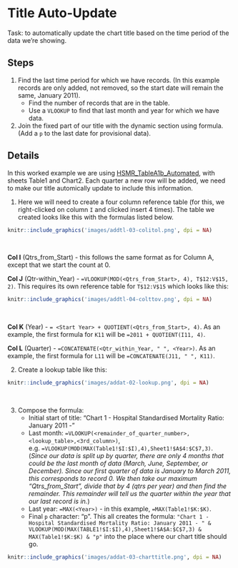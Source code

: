 # Title Auto-Update

Task: to automatically update the chart title based on the time period of the data we're showing.


## Steps {-}

1. Find the last time period for which we have records. (In this example records are only added, not removed, so the start date will remain the same, January 2011).
    * Find the number of records that are in the table.
    * Use a `VLOOKUP` to find that last month and year for which we have data.
2. Join the fixed part of our title with the dynamic section using formula. (Add a `p` to the last date for provisional data).


## Details {-}

In this worked example we are using [HSMR_TableA1b_Automated](https://github.com/NHS-NSS-transforming-publications/automating-excel/raw/master/HSMR_TableA1b_automated.xlsm), with sheets Table1 and Chart2. Each quarter a new row will be added, we need to make our title automically update to include this information.

1. Here we will need to create a four column reference table (for this, we right-clicked on column `I` and clicked insert 4 times). The table we created looks like this with the formulas listed below.

```r
knitr::include_graphics('images/addtl-03-colitol.png', dpi = NA)
```
&nbsp;

**Col I** (Qtrs_from_Start) - this follows the same format as for Column A, except that we start the count at 0.

**Col J** (Qtr-within_Year) - `=VLOOKUP(MOD(<Qtrs_from_Start>, 4), T$12:V$15, 2)`. This requires its own reference table for `T$12:V$15` which looks like this:

```r
knitr::include_graphics('images/addtl-04-colttov.png', dpi = NA)
```
&nbsp;

**Col K** (Year) - `= <Start Year> + QUOTIENT(<Qtrs_from_Start>, 4)`. As an example, the first formula for `K11` will be `=2011 + QUOTIENT(I11, 4)`.

**Col L** (Quarter) - `=CONCATENATE(<Qtr_within_Year, " ", <Year>)`. As an example, the first formula for `L11` will be `=CONCATENATE(J11, " ", K11)`.

2. Create a lookup table like this:

```r
knitr::include_graphics('images/addat-02-lookup.png', dpi = NA)
```
&nbsp;

3. Compose the formula:
    - Initial start of title: "Chart 1 - Hospital Standardised Mortality Ratio: January 2011 - "
    - Last month: `=VLOOKUP(<remainder_of_quarter_number>,<lookup_table>,<3rd_column>)`, e.g. `=VLOOKUP(MOD(MAX(Table1!$I:$I),4),Sheet1!$A$4:$C$7,3)`. (*Since our data is split up by quarter, there are only 4 months that could be the last month of data (March, June, September, or December). Since our first quarter of data is January to March 2011, this corresponds to record 0. We then take our maximum "Qtrs_from_Start", divide that by 4 (qtrs per year) and then find the remainder. This remainder will tell us the quarter within the year that our last record is in.*)
    - Last year: `=MAX(<Year>)` - in this example, `=MAX(Table1!$K:$K)`.
    - Final `p` character: "p".
This all creates the formula: `"Chart 1 - Hospital Standardised Mortality Ratio: January 2011 - " & VLOOKUP(MOD(MAX(TABLE1!$I:$I),4),Sheet1!$A$A:$C$7,3) & MAX(Table1!$K:$K) & "p"` into the place where our chart title should go.

```r
knitr::include_graphics('images/addat-03-charttitle.png', dpi = NA)
```
&nbsp;
